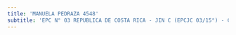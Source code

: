 ```yaml
---
title: 'MANUELA PEDRAZA 4548'
subtitle: 'EPC N° 03 REPUBLICA DE COSTA RICA - JIN C (EPCJC 03/15°) - CECIE N° 15'
---
```



